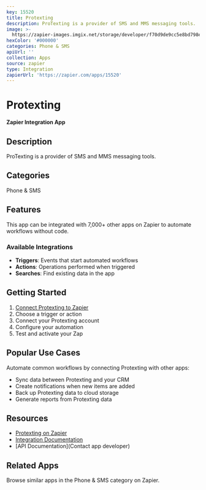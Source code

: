 ```yaml
---
key: 15520
title: Protexting
description: ProTexting is a provider of SMS and MMS messaging tools.
image: >-
  https://zapier-images.imgix.net/storage/developer/f70d9de9cc5e8bd798ef80e902c3e6c4_2.png?auto=format%2Ccompress&ixlib=python-3.0.0&q=50
hexColor: '#000000'
categories: Phone & SMS
apiUrl: ''
collection: Apps
source: zapier
type: Integration
zapierUrl: 'https://zapier.com/apps/15520'
---
```

# Protexting

**Zapier Integration App**

## Description

ProTexting is a provider of SMS and MMS messaging tools.

## Categories

Phone & SMS

## Features

This app can be integrated with 7,000+ other apps on Zapier to automate workflows without code.

### Available Integrations

- **Triggers**: Events that start automated workflows
- **Actions**: Operations performed when triggered
- **Searches**: Find existing data in the app

## Getting Started

1. [Connect Protexting to Zapier](https://zapier.com/apps/15520)
2. Choose a trigger or action
3. Connect your Protexting account
4. Configure your automation
5. Test and activate your Zap

## Popular Use Cases

Automate common workflows by connecting Protexting with other apps:

- Sync data between Protexting and your CRM
- Create notifications when new items are added
- Back up Protexting data to cloud storage
- Generate reports from Protexting data

## Resources

- [Protexting on Zapier](https://zapier.com/apps/15520)
- [Integration Documentation](https://zapier.com/apps/15520/integrations)
- [API Documentation](Contact app developer)

## Related Apps

Browse similar apps in the Phone & SMS category on Zapier.
